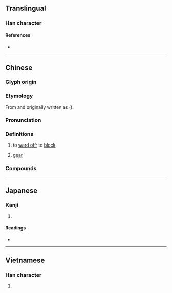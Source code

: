 {{also|挡}}
{{character info/new}}
==Translingual==

===Han character===
{{Han char|rn=64|rad=手|as=13|sn=16|four=59066|canj=QFBW|ids=⿰扌當}}

====References====
* {{Han ref|kx=0458.110|dkj=12802|dj=0807.020|hdz=31968.030|uh=64CB|ud=25803|bh=BED7|bd=48855}}

----

==Chinese==
{{zh-forms|s=挡}}

===Glyph origin===
{{Han etym}}

===Etymology===
From {{och-l|當|id=1|to have the value of; to be equal of; to face; vis-à-vis; to match}} and originally written as {{lang|zh|當}} ({{zh-ref|Wang, 1982}}).

===Pronunciation===
{{zh-pron
|m=dǎng,dàng,2nb=literary
|m_note=dàng - only used in {{zh-l|*摒擋}}
|c=dong2,dong3
|mn=ml:tóng/tòng
|mn_note=tóng - literary; tòng - vernacular (俗)
|mn-t=dang3/deng3
|mn-t_note=dang3 - literary; deng3 - vernacular (only used in {{zh-l|*摒擋}})
|mc=y
|oc=y
|cat=v,n
}}

===Definitions===
{{zh-hanzi}}

# to [[ward off]]; to [[block]]
#: {{zh-x|搵 嘢 擋 住 啲 雨|find something to protect oneself from (''lit. '''block off''''') the rain|C}}
# {{lb|zh|automotives}} [[gear]]
#: {{zh-x|二擋|second '''gear'''}}
#: {{zh-x|手動擋|manual '''transmission'''}}
#: {{zh-x|跳擋|}}

===Compounds===
{{zh-der|大擋手的|單擋|抵擋|擋土牆|擋風|擋風玻璃|擋住|擋箭牌|擋不住|排擋|擋子|擋頭陣|攔擋|擋雨|擋修|擋搶|擋路|擋口|擋手|擋駕|擋油牆|擋橫兒|橫攔豎擋|擋一水|擋人牌|擋禦|這個擋口|阻擋|遮擋}}

{{zh-cat|Elementary}}

----

==Japanese==

===Kanji===
{{ja-kanji|grade=|rs=手13}}

# {{defn|lang=ja|sort=手13}}

====Readings====
* {{ja-readings|on=[[とう]] (tō)|kun=[[さける]] (sakeru)}}

----

==Vietnamese==

===Han character===
{{vi-hantu|[[đương]], [[đáng]]|rs=手13}}

# {{defn|lang=vi|sort=手13}}